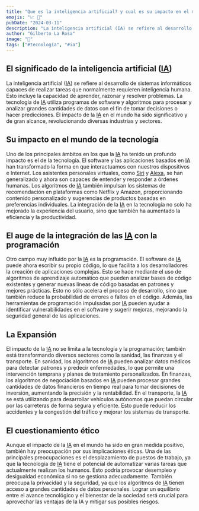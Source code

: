 ---
title: "Que es la inteligencia artificial? y cual es su impacto en el mundo"
emojis: "📈 🚄"
pubDate: "2024-03-11"
description: "La inteligencia artificial (IA) se refiere al desarrollo de sistemas informáticos capaces de realizar tareas que normalmente requieren inteligencia humana."
author: "Gilberto La Rosa"
image: "🚀"
tags: ["#tecnología", "#ia"]
---

## El significado de la inteligencia artificial ([IA](https://es.wikipedia.org/wiki/Inteligencia_artificial))

La inteligencia artificial ([IA](https://es.wikipedia.org/wiki/Inteligencia_artificial)) se refiere al desarrollo de sistemas informáticos capaces de realizar tareas que normalmente requieren inteligencia humana. Esto incluye la capacidad de aprender, razonar y resolver problemas. La tecnología de [IA](https://es.wikipedia.org/wiki/Inteligencia_artificial) utiliza programas de software y algoritmos para procesar y analizar grandes cantidades de datos con el fin de tomar decisiones o hacer predicciones. El impacto de la [IA](https://es.wikipedia.org/wiki/Inteligencia_artificial) en el mundo ha sido significativo y de gran alcance, revolucionando diversas industrias y sectores.

## Su impacto en el mundo de la tecnología

Uno de los principales ámbitos en los que la [IA](https://es.wikipedia.org/wiki/Inteligencia_artificial) ha tenido un profundo impacto es el de la tecnología. El software y las aplicaciones basados en [IA](https://es.wikipedia.org/wiki/Inteligencia_artificial) han transformado la forma en que interactuamos con nuestros dispositivos e Internet. Los asistentes personales virtuales, como [Siri](https://es.wikipedia.org/wiki/Siri) y [Alexa](https://es.wikipedia.org/wiki/Amazon_Alexa), se han generalizado y ahora son capaces de entender y responder a órdenes humanas. Los algoritmos de [IA](https://es.wikipedia.org/wiki/Inteligencia_artificial) también impulsan los sistemas de recomendación en plataformas como Netflix y Amazon, proporcionando contenido personalizado y sugerencias de productos basadas en preferencias individuales. La integración de la [IA](https://es.wikipedia.org/wiki/Inteligencia_artificial) en la tecnología no solo ha mejorado la experiencia del usuario, sino que también ha aumentado la eficiencia y la productividad.

## El auge de la integración de las [IA](https://es.wikipedia.org/wiki/Inteligencia_artificial) con la programación

Otro campo muy influido por la [IA](https://es.wikipedia.org/wiki/Inteligencia_artificial) es la programación. El software de [IA](https://es.wikipedia.org/wiki/Inteligencia_artificial) puede ahora escribir su propio código, lo que facilita a los desarrolladores la creación de aplicaciones complejas. Esto se hace mediante el uso de algoritmos de aprendizaje automático que pueden analizar bases de código existentes y generar nuevas líneas de código basadas en patrones y mejores prácticas. Esto no sólo acelera el proceso de desarrollo, sino que también reduce la probabilidad de errores o fallos en el código. Además, las herramientas de programación impulsadas por [IA](https://es.wikipedia.org/wiki/Inteligencia_artificial) pueden ayudar a identificar vulnerabilidades en el software y sugerir mejoras, mejorando la seguridad general de las aplicaciones.

## La Expansión

El impacto de la [IA](https://es.wikipedia.org/wiki/Inteligencia_artificial) no se limita a la tecnología y la programación; también está transformando diversos sectores como la sanidad, las finanzas y el transporte. En sanidad, los algoritmos de [IA](https://es.wikipedia.org/wiki/Inteligencia_artificial) pueden analizar datos médicos para detectar patrones y predecir enfermedades, lo que permite una intervención temprana y planes de tratamiento personalizados. En finanzas, los algoritmos de negociación basados en [IA](https://es.wikipedia.org/wiki/Inteligencia_artificial) pueden procesar grandes cantidades de datos financieros en tiempo real para tomar decisiones de inversión, aumentando la precisión y la rentabilidad. En el transporte, la [IA](https://es.wikipedia.org/wiki/Inteligencia_artificial) se está utilizando para desarrollar vehículos autónomos que puedan circular por las carreteras de forma segura y eficiente. Esto puede reducir los accidentes y la congestión del tráfico y mejorar los sistemas de transporte.

## El cuestionamiento ético

Aunque el impacto de la [IA](https://es.wikipedia.org/wiki/Inteligencia_artificial) en el mundo ha sido en gran medida positivo, también hay preocupación por sus implicaciones éticas. Una de las principales preocupaciones es el desplazamiento de puestos de trabajo, ya que la tecnología de [IA](https://es.wikipedia.org/wiki/Inteligencia_artificial) tiene el potencial de automatizar varias tareas que actualmente realizan los humanos. Esto podría provocar desempleo y desigualdad económica si no se gestiona adecuadamente. También preocupa la privacidad y la seguridad, ya que los algoritmos de [IA](https://es.wikipedia.org/wiki/Inteligencia_artificial) tienen acceso a grandes cantidades de datos personales. Lograr un equilibrio entre el avance tecnológico y el bienestar de la sociedad será crucial para aprovechar las ventajas de la IA y mitigar sus posibles riesgos.
